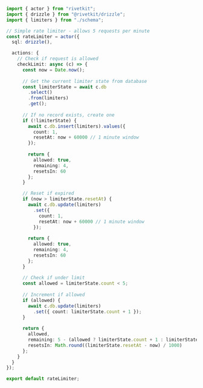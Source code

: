 ```typescript
import { actor } from "rivetkit";
import { drizzle } from "@rivetkit/drizzle";
import { limiters } from "./schema";

// Simple rate limiter - allows 5 requests per minute
const rateLimiter = actor({
  sql: drizzle(),

  actions: {
    // Check if request is allowed
    checkLimit: async (c) => {
      const now = Date.now();
      
      // Get the current limiter state from database
      const limiterState = await c.db
        .select()
        .from(limiters)
        .get();
      
      // If no record exists, create one
      if (!limiterState) {
        await c.db.insert(limiters).values({
          count: 1,
          resetAt: now + 60000 // 1 minute window
        });
        
        return {
          allowed: true,
          remaining: 4,
          resetsIn: 60
        };
      }

      // Reset if expired
      if (now > limiterState.resetAt) {
        await c.db.update(limiters)
          .set({
            count: 1,
            resetAt: now + 60000 // 1 minute window
          });
        
        return {
          allowed: true,
          remaining: 4,
          resetsIn: 60
        };
      }
      
      // Check if under limit
      const allowed = limiterState.count < 5;
      
      // Increment if allowed
      if (allowed) {
        await c.db.update(limiters)
          .set({ count: limiterState.count + 1 });
      }
      
      return {
        allowed,
        remaining: 5 - (allowed ? limiterState.count + 1 : limiterState.count),
        resetsIn: Math.round((limiterState.resetAt - now) / 1000)
      };
    }
  }
});

export default rateLimiter;
```
